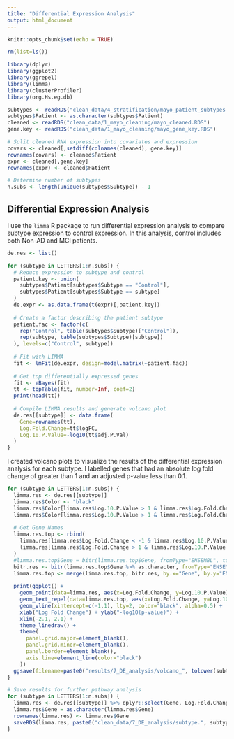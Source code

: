 ```yaml
---
title: "Differential Expression Analysis"
output: html_document
---
```


```r
knitr::opts_chunk$set(echo = TRUE)

rm(list=ls())

library(dplyr)
library(ggplot2)
library(ggrepel)
library(limma)
library(clusterProfiler)
library(org.Hs.eg.db)
```

```r
subtypes <- readRDS("clean_data/4_stratification/mayo_patient_subtypes.RDS")
subtypes$Patient <- as.character(subtypes$Patient)
cleaned <- readRDS("clean_data/1_mayo_cleaning/mayo_cleaned.RDS")
gene.key <- readRDS("clean_data/1_mayo_cleaning/mayo_gene_key.RDS")

# Split cleaned RNA expression into covariates and expression
covars <- cleaned[,setdiff(colnames(cleaned), gene.key)]
rownames(covars) <- cleaned$Patient
expr <- cleaned[,gene.key]
rownames(expr) <- cleaned$Patient

# Determine number of subtypes
n.subs <- length(unique(subtypes$Subtype)) - 1
```

Differential Expression Analysis
--------------------------------

I use the `limma` R package to run differential expression analysis to compare subtype expression to control expression. In this analysis, control includes both Non-AD and MCI patients. 

```r
de.res <- list()

for (subtype in LETTERS[1:n.subs]) {
  # Reduce expression to subtype and control
  patient.key <- union(
    subtypes$Patient[subtypes$Subtype == "Control"], 
    subtypes$Patient[subtypes$Subtype == subtype]
  )
  de.expr <- as.data.frame(t(expr)[,patient.key])
  
  # Create a factor describing the patient subtype
  patient.fac <- factor(c(
    rep("Control", table(subtypes$Subtype)["Control"]), 
    rep(subtype, table(subtypes$Subtype)[subtype])
  ), levels=c("Control", subtype))
  
  # Fit with LIMMA
  fit <- lmFit(de.expr, design=model.matrix(~patient.fac))
  
  # Get top differentially expressed genes
  fit <- eBayes(fit)
  tt <- topTable(fit, number=Inf, coef=2)
  print(head(tt))
  
  # Compile LIMMA results and generate volcano plot
  de.res[[subtype]] <- data.frame(
    Gene=rownames(tt),
    Log.Fold.Change=tt$logFC,
    Log.10.P.Value=-log10(tt$adj.P.Val)
  )
}
```

I created volcano plots to visualize the results of the differential expression analysis for each subtype. I labelled genes that had an absolute log fold change of greater than 1 and an adjusted p-value less than 0.1.

```r
for (subtype in LETTERS[1:n.subs]) {
  limma.res <- de.res[[subtype]]
  limma.res$Color <- "black"
  limma.res$Color[limma.res$Log.10.P.Value > 1 & limma.res$Log.Fold.Change < 0] <- "royalblue1"
  limma.res$Color[limma.res$Log.10.P.Value > 1 & limma.res$Log.Fold.Change > 0] <- "firebrick3"
  
  # Get Gene Names
  limma.res.top <- rbind(
    limma.res[limma.res$Log.Fold.Change < -1 & limma.res$Log.10.P.Value > 1,], 
    limma.res[limma.res$Log.Fold.Change > 1 & limma.res$Log.10.P.Value > 1,]
  )
  #limma.res.top$Gene = bitr(limma.res.top$Gene, fromType="ENSEMBL", toType="SYMBOL", OrgDb=org.Hs.eg.db)$SYMBOL
  bitr.res <- bitr(limma.res.top$Gene %>% as.character, fromType="ENSEMBL", toType="SYMBOL", OrgDb=org.Hs.eg.db)
  limma.res.top <- merge(limma.res.top, bitr.res, by.x="Gene", by.y="ENSEMBL")
  
  print(ggplot() +
    geom_point(data=limma.res, aes(x=Log.Fold.Change, y=Log.10.P.Value), color=limma.res$Color, size=I(1.5), alpha=0.6) +
    geom_text_repel(data=limma.res.top, aes(x=Log.Fold.Change, y=Log.10.P.Value, label=SYMBOL)) +
    geom_vline(xintercept=c(-1,1), lty=2, color="black", alpha=0.5) +
    xlab("Log Fold Change") + ylab("-log10(p-value)") +
    xlim(-2.1, 2.1) +
    theme_linedraw() +
    theme(
      panel.grid.major=element_blank(),
      panel.grid.minor=element_blank(),
      panel.border=element_blank(),
      axis.line=element_line(color="black")
    ))
  ggsave(filename=paste0("results/7_DE_analysis/volcano_", tolower(subtype), ".svg"), width=8, height=8)
}
```

```r
# Save results for further pathway analysis
for (subtype in LETTERS[1:n.subs]) {
  limma.res <- de.res[[subtype]] %>% dplyr::select(Gene, Log.Fold.Change, Log.P.Value=Log.10.P.Value)
  limma.res$Gene = as.character(limma.res$Gene)
  rownames(limma.res) <- limma.res$Gene
  saveRDS(limma.res, paste0("clean_data/7_DE_analysis/subtype.", subtype, ".limma.RDS"))
}
```
